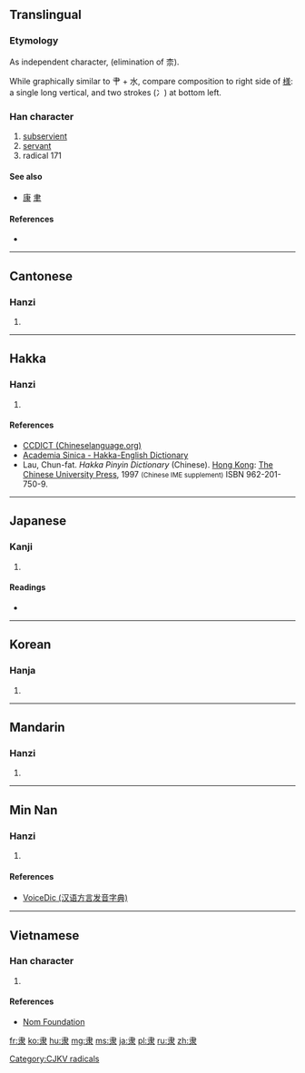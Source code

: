 {{also|隸|康}}
==Translingual==
{{stroke order|type=animate}}
{{Hani-forms|隶|[[隸]]}}

===Etymology===
As independent character, {{Han simp|隸|f=柰|t=&nbsp;}} (elimination of 柰).

While graphically similar to 肀 + 水, compare composition to right side of [[様]]: a single long vertical, and two strokes (冫) at bottom left.

===Han character===
{{Han char|rn=171|rad=隶|as=00|sn=8|four=|canj=中水 (LE)}}

# [[subservient]]
# [[servant]]
# radical 171

====See also====
* [[康]] [[聿]]

====References====
* {{Han ref|kx=1363.220|dkj=41923|dj=1867.100|hdz=74323.010|uh=96B6|ud=38582}}

----

==Cantonese==

===Hanzi===
{{yue-hanzi|jyut=|y=dai6|tra=隸}}

# {{defn|lang=yue|sort=隶00}}

----

==Hakka==

===Hanzi===
{{hak-hanzi|poj=thì|gd=t'i<sup>5</sup>; li<sup>5</sup> [Kwangtung]|hpy=ti4, li4}}

# {{defn|lang=hak|sort=隶00}}

====References====
* [http://www.chinalanguage.com/dictionaries/?mode=view&view=chardict&query=%E9%9A%B6 CCDICT (Chineselanguage.org)]
* [http://minhakka.ling.sinica.edu.tw/bkg/hakyin/search.php?DETAIL=1&LIMIT=id=43885&dbname=su_tian_1&graph=2 Academia Sinica - Hakka-English Dictionary]
* Lau, Chun-fat. ''Hakka Pinyin Dictionary'' (Chinese). [[Hong Kong]]: [[w:Chinese University of Hong Kong|The Chinese University Press]], 1997 <small>(Chinese IME supplement)</small> ISBN 962-201-750-9.

----

==Japanese==

===Kanji===
{{ja-kanji|grade=|rs=隶00}}

# {{defn|lang=ja|sort=隶00}}

====Readings====
* {{ja-readings|on=[[たい]] (tai), [[だい]] (dai), [[い]] (i)|kun=[[およぶ]] (oyobu)}}

----

==Korean==

===Hanja===
{{ko-hanja|hangeul=이|eumhun=|rv=i|mr=i|y=i}}

# {{defn|lang=ko|sort=隶00}}

----

==Mandarin==

===Hanzi===
{{cmn-hanzi|tra=隸|pin=[[lì]] ([[li4]])|wg=li<sup>4</sup>}}

# {{defn|lang=cmn|sort=隶00}}

----

==Min Nan==

===Hanzi===
{{nan-hanzi|tlpa=tāi (tai<sup>7</sup>), lē (le<sup>7</sup>)|gd=dai<sup>6</sup>, le<sup>6</sup>}}

# {{defn|lang=nan|sort=隶00}}

====References====
*[http://cn.voicedic.com/ VoiceDic (汉语方言发音字典)]

----

==Vietnamese==

===Han character===
{{vi-hantu|[[đãi]], [[lệ]]|rs=隶00}}

# {{defn|lang=vi|sort=隶00}}

====References====
*[http://nomfoundation.org/common/nom_details.php?codepoint=96b6 Nom Foundation]

[[Category:CJKV radicals]]

[[fr:隶]]
[[ko:隶]]
[[hu:隶]]
[[mg:隶]]
[[ms:隶]]
[[ja:隶]]
[[pl:隶]]
[[ru:隶]]
[[zh:隶]]
